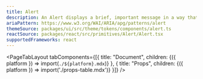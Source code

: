 ```yaml
---
title: Alert
description: An Alert displays a brief, important message in a way that attracts the user's attention without interrupting the user's task. Alerts are typically intended to be read out dynamically by a screen reader.
ariaPattern: https://www.w3.org/WAI/ARIA/apg/patterns/alert
themeSource: packages/ui/src/theme/tokens/components/alert.ts
reactSource: packages/react/src/primitives/Alert/Alert.tsx
supportedFrameworks: react
---
```



<PageTabLayout 
  tabComponents={[{
    title: "Document", 
    children: <Fragment>{({ platform }) => import(`./${platform}.mdx`)}</Fragment>
  },
  {
    title: "Props", 
    children: <Fragment>{({ platform }) => import('./props-table.mdx')}</Fragment>
  }]}
/>

